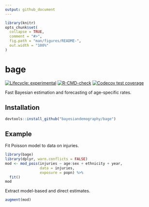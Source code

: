 ```yaml
---
output: github_document
---
```


<!-- README.md is generated from README.Rmd. Please edit that file -->

```r
library(knitr)
opts_chunk$set(
  collapse = TRUE,
  comment = "#>",
  fig.path = "man/figures/README-",
  out.width = "100%"
)
```

# bage

<!-- badges: start -->
[![Lifecycle: experimental](https://img.shields.io/badge/lifecycle-experimental-orange.svg)](https://lifecycle.r-lib.org/articles/stages.html#experimental)
[![R-CMD-check](https://github.com/bayesiandemography/bage/actions/workflows/R-CMD-check.yaml/badge.svg)](https://github.com/bayesiandemography/bage/actions/workflows/R-CMD-check.yaml)
[![Codecov test coverage](https://codecov.io/gh/bayesiandemography/bage/branch/main/graph/badge.svg)](https://app.codecov.io/gh/bayesiandemography/bage?branch=main)
<!-- badges: end -->

Fast Bayesian estimation and forecasting of age-specific rates.

## Installation

``` r
devtools::install_github("bayesiandemography/bage")
```

## Example

Fit Poisson model to data on injuries.

```r
library(bage)
library(dplyr, warn.conflicts = FALSE)
mod <- mod_pois(injuries ~ age:sex + ethnicity + year,
                data = injuries,
		        exposure = popn) %>%
  fit()
mod
```

Extract model-based and direct estimates.

```r
augment(mod)
```


